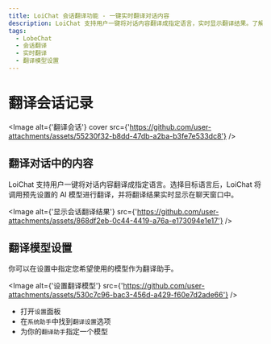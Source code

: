 ```yaml
---
title: LoiChat 会话翻译功能 - 一键实时翻译对话内容
description: LoiChat 支持用户一键将对话内容翻译成指定语言，实时显示翻译结果。了解如何设置翻译模型以优化翻译体验。
tags:
  - LobeChat
  - 会话翻译
  - 实时翻译
  - 翻译模型设置
---
```


# 翻译会话记录

<Image
  alt={'翻译会话'}
  cover
  src={'https://github.com/user-attachments/assets/55230f32-b8dd-47db-a2ba-b3fe7e533dc8'}
/>

## 翻译对话中的内容

LoiChat 支持用户一键将对话内容翻译成指定语言。选择目标语言后，LoiChat 将调用预先设置的 AI 模型进行翻译，并将翻译结果实时显示在聊天窗口中。

<Image
  alt={'显示会话翻译结果'}
  src={'https://github.com/user-attachments/assets/868df2eb-0c44-4419-a76a-e173094e1e17'}
/>

## 翻译模型设置

你可以在设置中指定您希望使用的模型作为翻译助手。

<Image
  alt={'设置翻译模型'}
  src={'https://github.com/user-attachments/assets/530c7c96-bac3-456d-a429-f60e7d2ade66'}
/>

- 打开`设置`面板
- 在`系统助手`中找到`翻译设置`选项
- 为你的`翻译助手`指定一个模型
